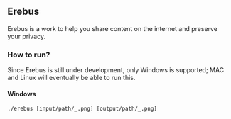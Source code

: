 ==Erebus==

Erebus is a work to help you share content on the internet and preserve your privacy.

===How to run?===

Since Erebus is still under development, only Windows is supported; MAC and Linux will eventually be able to run this.

====Windows====

<pre>./erebus [input/path/_.png] [output/path/_.png]</pre>